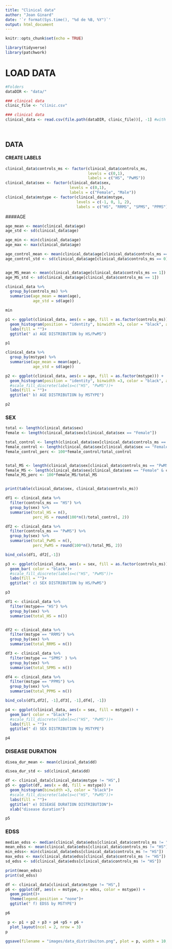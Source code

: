 ---
title: "Clinical data"
author: "Joan Ginard"
date: '`r format(Sys.time(), "%d de %B, %Y")`'
output: html_document
---

```{r setup, include=FALSE}
knitr::opts_chunk$set(echo = TRUE)
```


```{r}
library(tidyverse)
library(patchwork)
```


# LOAD DATA

```{r}


#Folders
dataDIR <- "data/"

### clinical data
clinic_file <- "clinic.csv"

### clinical data
clinical_data <- read.csv(file.path(dataDIR, clinic_file))[, -1] #with -1 we avoid loading index column




```

## DATA

#### CREATE LABELS

```{r}

clinical_data$controls_ms <- factor(clinical_data$controls_ms, 
                                    levels = c(0,1), 
                                    labels = c("HS", "PwMS"))
clinical_data$sex <- factor(clinical_data$sex, 
                            levels = c(0,1), 
                            labels = c("Female", "Male"))
clinical_data$mstype <- factor(clinical_data$mstype, 
                               levels = c(-1, 0, 1, 2),
                               labels = c("HS", "RRMS", "SPMS", "PPMS"))
```


####AGE
```{r}

age_mean <- mean(clinical_data$age)
age_std <- sd(clinical_data$age)

age_min <- min(clinical_data$age)
age_max <- max(clinical_data$age)

age_control_mean <- mean(clinical_data$age[clinical_data$controls_ms == 0])
age_control_std <- sd(clinical_data$age[clinical_data$controls_ms == 0])


age_MS_mean <- mean(clinical_data$age[clinical_data$controls_ms == 1])
age_MS_std <- sd(clinical_data$age[clinical_data$controls_ms == 1])

clinical_data %>% 
  group_by(controls_ms) %>%
  summarise(age_mean = mean(age),
            age_std = sd(age))

```
```{r}
min
```

```{r}
p1 <- ggplot(clinical_data, aes(x = age, fill = as.factor(controls_ms))) +
  geom_histogram(position = "identity", binwidth =3, color = "black", alpha = 0.6)+
  labs(fill = "")+
  ggtitle(" a) AGE DISTRIBUTION by HS/PwMS")

p1
```
```{r}
clinical_data %>% 
  group_by(mstype) %>%
  summarise(age_mean = mean(age),
            age_std = sd(age))
```

```{r}
p2 <- ggplot(clinical_data, aes(x = age, fill = as.factor(mstype))) +
  geom_histogram(position = "identity", binwidth =3, color = "black", alpha = 0.6)+
  #scale_fill_discrete(labels=c("HS", "PwMS"))+
  labs(fill = "")+
  ggtitle(" b) AGE DISTRIBUTION by MSTYPE")

p2

```




### SEX


```{r}
total <- length(clinical_data$sex)
female <- length(clinical_data$sex[clinical_data$sex == "Female"])

total_control <- length(clinical_data$sex[clinical_data$controls_ms == "HS"])
female_control <- length(clinical_data$sex[clinical_data$sex == "Female" & clinical_data$controls_ms == "HS"])
female_control_perc <- 100*female_control/total_control


total_MS <- length(clinical_data$sex[clinical_data$controls_ms == "PwMS"])
female_MS <- length(clinical_data$sex[clinical_data$sex == "Female" & clinical_data$controls_ms == "PwMS"])
female_MS_perc <- 100*female_MS/total_MS


print(table(clinical_data$sex, clinical_data$controls_ms))

df1 <- clinical_data %>% 
  filter(controls_ms == "HS") %>%
  group_by(sex) %>%
  summarise(total_HS = n(),
            perc_HS = round(100*n()/total_control, 2))

df2 <- clinical_data %>% 
  filter(controls_ms == "PwMS") %>%
  group_by(sex) %>%
  summarise(total_PwMS = n(),
            perc_PwMS = round(100*n()/total_MS, 2))

bind_cols(df1, df2[,-1])

```



```{r}
p3 <- ggplot(clinical_data, aes(x = sex, fill = as.factor(controls_ms))) +
  geom_bar( color = "black")+
  #scale_fill_discrete(labels=c("HS", "PwMS"))+
  labs(fill = "")+
  ggtitle(" c) SEX DISTRIBUTION by HS/PwMS")

p3
```

```{r}

df1 <- clinical_data %>% 
  filter(mstype== "HS") %>%
  group_by(sex) %>%
  summarise(total_HS = n())


df2 <- clinical_data %>% 
  filter(mstype == "RRMS") %>%
  group_by(sex) %>%
  summarise(total_RRMS = n())

df3 <- clinical_data %>% 
  filter(mstype == "SPMS" ) %>%
  group_by(sex) %>%
  summarise(total_SPMS = n())

df4 <- clinical_data %>% 
  filter(mstype == "PPMS") %>%
  group_by(sex) %>%
  summarise(total_PPMS = n())

bind_cols(df1,df2[, -1],df3[, -1],df4[, -1])
```


```{r}
p4 <- ggplot(clinical_data, aes(x = sex, fill = mstype)) +
  geom_bar( color = "black")+
  #scale_fill_discrete(labels=c("HS", "PwMS"))+
  labs(fill = "")+
  ggtitle(" d) SEX DISTRIBUTION by MSTYPE")

p4
```


### DISEASE DURATION

```{r}
disea_dur_mean <- mean(clinical_data$dd)

disea_dur_std <- sd(clinical_data$dd)

```



```{r}
df <- clinical_data[clinical_data$mstype != "HS",]
p5 <- ggplot(df, aes(x = dd, fill = mstype)) +
  geom_histogram(binwidth =3, color = "black")+
  #scale_fill_discrete(labels=c("HS", "PwMS"))+
  labs(fill = "")+
  ggtitle(" e) DISEASE DURATION DISTRIBUTION")+
  xlab("disease duration")

p5

```
### EDSS

```{r}

median_edss <- median(clinical_data$edss[clinical_data$controls_ms != "HS"])
mean_edss <- mean(clinical_data$edss[clinical_data$controls_ms != "HS"])
min_edss<- min(clinical_data$edss[clinical_data$controls_ms != "HS"])
max_edss <- max(clinical_data$edss[clinical_data$controls_ms != "HS"])
sd_edss <- sd(clinical_data$edss[clinical_data$controls_ms != "HS"])

print(mean_edss)
print(sd_edss)
```

```{r}
df <- clinical_data[clinical_data$mstype != "HS",]
p6 <- ggplot(df, aes(x = mstype, y = edss, color = mstype)) +
  geom_point()+
  theme(legend.position = "none")+
  ggtitle(" f) EDSS by MSTYPE")

p6 
```

```{r}

 p <- p1 + p2 + p3 + p4 +p5 + p6 +
  plot_layout(ncol = 2, nrow = 3)
p
```

```{r}
ggsave(filename = "images/data_distribuiton.png", plot = p, width = 10, height = 7, dpi = 300)
```


